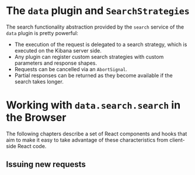 
<Meta title="infra/dataSearch/Overview" />

# The `data` plugin and `SearchStrategies`

The search functionality abstraction provided by the `search` service of the
`data` plugin is pretty powerful:

- The execution of the request is delegated to a search strategy, which is
    executed on the Kibana server side.
- Any plugin can register custom search strategies with custom parameters and
    response shapes.
- Requests can be cancelled via an `AbortSignal`.
- Partial responses can be returned as they become available if the search
    takes longer.

# Working with `data.search.search` in the Browser

The following chapters describe a set of React components and hooks that aim to
make it easy to take advantage of these characteristics from client-side React
code.

## Issuing new requests


